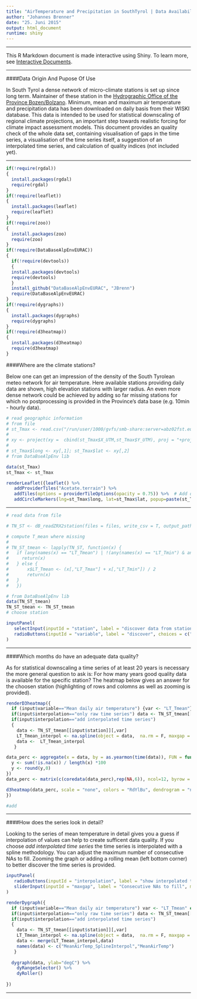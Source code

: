 ```yaml
---
title: "AirTemperature and Precipitation in SouthTyrol | Data Availability and Quality"
author: "Johannes Brenner"
date: "25. Juni 2015"
output: html_document
runtime: shiny
---
```

  
***
  
This R Markdown document is made interactive using Shiny. To learn more, see [Interactive Documents](http://rmarkdown.rstudio.com/authoring_shiny.html).

***

####Data Origin And Pupose Of Use
 
In South Tyrol a dense network of micro-climate stations is set up since long term. Maintainer of these station in the [Hydrographic Office of the Province Bozen/Bolzano](http://www.provinz.bz.it/wetter/home.asp). Minimum, mean and maximum air temperature and precipitation data has been downloaded on daily basis from their WISKI database. This data is intended to be used for statistical downscaling of regional climate projections, an important step towards realistic forcing for climate impact assessment models.
This document provides an quality check of the whole data set, containing visualisation of gaps in the time series, a visualisation of the time series itself, a suggestion of an interpolated time series, and calculation of quality indices (not included yet).

*** 

```r
if(!require(rgdal)) 
{
  install.packages(rgdal)
  require(rgdal)
}
if(!require(leaflet)) 
{
  install.packages(leaflet)
  require(leaflet)
}
if(!require(zoo)) 
{
  install.packages(zoo)
  require(zoo)
}
if(!require(DataBaseAlpEnvEURAC))
{
  if(!require(devtools))
  {
  install.packages(devtools)
  require(devtools)
  }
  install_github("DataBaseAlpEnvEURAC", "JBrenn")
  require(DataBaseAlpEnvEURAC)
}
if(!require(dygraphs))
{
  install.packages(dygraphs)
  require(dygraphs)
}
if(!require(d3heatmap))
{
  install.packages(d3heatmap)
  require(d3heatmap)
}
```

####Where are the climate stations?

Below one can get an impression of the density of the South Tyrolean meteo network for air temperature. Here available stations providing daily data are shown, high elevation stations with larger radius. An even more dense network could be achieved by adding so far missing stations for which no postprocessing is provided in the Province's data base (e.g. 10min - hourly data).

```r
# read geographic information
# from file 
# st_Tmax <- read.csv("/run/user/1000/gvfs/smb-share:server=abz02fst.eurac.edu,share=alpenv/Projekte/HiResAlp/06_Workspace/BrJ/02_data/WISKI/Stations_Tmax.csv")
# 
# xy <- project(xy =  cbind(st_Tmax$X_UTM,st_Tmax$Y_UTM), proj = "+proj=utm +zone=32 +ellps=WGS84 +units=m +no_defs", inv = T)
# 
# st_Tmax$long <- xy[,1]; st_Tmax$lat <- xy[,2]
# from DataBseAlpEnv lib

data(st_Tmax)
st_Tmax <- st_Tmax

renderLeaflet({leaflet() %>%
   addProviderTiles("Acetate.terrain") %>%
   addTiles(options = providerTileOptions(opacity = 0.75)) %>%  # Add default OpenStreetMap map tiles
   addCircleMarkers(lng=st_Tmax$long, lat=st_Tmax$lat, popup=paste(st_Tmax$NUMMER, st_Tmax$STATION_D, ", ",  st_Tmax$HOEHE, "m a.s.l"), radius = st_Tmax$HOEHE/100)})
```

***

```r
# read data from file

# TN_ST <- dB_readZRX2station(files = files, write_csv = T, output_path = "/run/user/1000/gvfs/smb-share:server=abz02fst.eurac.edu,share=alpenv/Projekte/HiResAlp/06_Workspace/BrJ/02_data/WISKI/SouthTyrol/csv/dailyData/", do.hourly = F, do.quality = F, chron = T, multivar = F)

# compute T_mean where missing
# 
# TN_ST_tmean <- lapply(TN_ST, function(x) {
#   if (any(names(x) == "LT_Tmean") | !(any(names(x) == "LT_Tmin") & any(names(x) == "LT_Tmax"))) {
#     return(x)
#   } else {
#       x$LT_Tmean <- (x[,"LT_Tmax"] + x[,"LT_Tmin"]) / 2
#       return(x)
#   }
#   })

# from DataBseAlpEnv lib
data(TN_ST_tmean)
TN_ST_tmean <- TN_ST_tmean
# choose station

inputPanel(
   selectInput(inputId = "station", label = "discover data from station", choices = names(TN_ST_tmean)),
   radioButtons(inputId = "variable", label = "discover", choices = c("Mean daily air temperature","Daily precipitation sums"), selected = "Mean daily air temperature", inline = FALSE)
)

```

***

####Which months do have an adequate data quality?

As for statistical downscaling a time series of at least 20 years is necessary the more general question to ask is: For how many years good quality data is available for the specific station? The heatmap below gives an answer for the choosen station (highlighting of rows and colomns as well as zooming is provided).

```r
renderD3heatmap({
  if (input$variable=="Mean daily air temperature") {var <- "LT_Tmean"} else {var <- "N_1440"}
  if(input$interpolation=="only raw time series") data <- TN_ST_tmean[[input$station]][,var]
  if(input$interpolation=="add interpolated time series") 
  {
    data <- TN_ST_tmean[[input$station]][,var]
    LT_Tmean_interpol <- na.spline(object = data,  na.rm = F, maxgap = input$maxgap)
    data <-  LT_Tmean_interpol
   }

data_perc <- aggregate(x = data, by = as.yearmon(time(data)), FUN = function(x) {
  y <- sum(!is.na(x)) / length(x) *100
  y <- round(y,0)
})
data_perc <- matrix(c(coredata(data_perc),rep(NA,6)), ncol=12, byrow = T, dimnames = list(1990:2015,month.abb))

d3heatmap(data_perc, scale = "none", colors = "RdYlBu", dendrogram = "none", na.rm = T)
})

#add 
```

***

####How does the series look in detail?

Looking to the series of mean temperature in detail gives you a guess if interpolation of values can help to create sufficent data quality. If you choose _add interpolated time series_ the time series is interpolated with a spline methodology. You can adjust the maximum number of consecutive NAs to fill. Zooming the graph or adding a rolling mean (left bottom corner) to better discover the time series is provided.

```r
inputPanel(
   radioButtons(inputId = "interpolation", label = "show interpolated time series?", choices = c("only raw time series","add interpolated time series"), selected = "only raw time series", inline = FALSE),
   sliderInput(inputId = "maxgap", label = "Consecutive NAs to fill", min = 1, max = 30, value = 4, step = c(1:30))
)

renderDygraph({
  if (input$variable=="Mean daily air temperature") var <- "LT_Tmean" else var <- "N_1440"
  if(input$interpolation=="only raw time series") data <- TN_ST_tmean[[input$station]][,var]
  if(input$interpolation=="add interpolated time series") 
  {
    data <- TN_ST_tmean[[input$station]][,var]
    LT_Tmean_interpol <- na.spline(object = data,  na.rm = F, maxgap = input$maxgap)
    data <- merge(LT_Tmean_interpol,data)
    names(data) <- c("MeanAirTemp_SplineInterpol","MeanAirTemp")
   }
    
  dygraph(data, ylab="degC") %>%
    dyRangeSelector() %>%
    dyRoller()
  
})

```

***